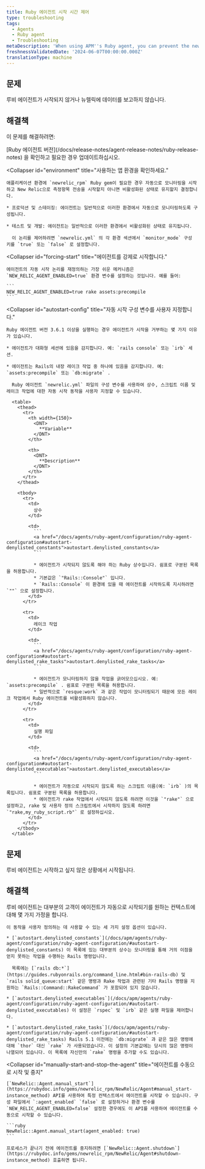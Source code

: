 ```yaml
---
title: Ruby 에이전트 시작 시간 제어
type: troubleshooting
tags:
  - Agents
  - Ruby agent
  - Troubleshooting
metaDescription: 'When using APM''s Ruby agent, you can prevent the newrelic_rpm gem from starting, or force it to start if it is not reporting data.'
freshnessValidatedDate: '2024-06-07T00:00:00.000Z'
translationType: machine
---
```


## 문제

루비 에이전트가 시작되지 않거나 뉴렐릭에 데이터를 보고하지 않습니다.

## 해결책

이 문제를 해결하려면:

<CollapserGroup>
  <Collapser
    id="version-3-6-1-or-later"
    title="Ruby 에이전트 버전을 확인하십시오."
  >
    [Ruby 에이전트 버전](/docs/release-notes/agent-release-notes/ruby-release-notes) 을 확인하고 필요한 경우 업데이트하십시오.
  </Collapser>

  <Collapser
    id="environment"
    title="사용하는 앱 환경을 확인하세요."
  >
    애플리케이션 환경에 `newrelic_rpm` Ruby gem이 필요한 경우 자동으로 모니터링을 시작하고 New Relic으로 측정항목 전송을 시작할지 아니면 비활성화된 상태로 유지할지 결정합니다.

    * 프로덕션 및 스테이징: 에이전트는 일반적으로 이러한 환경에서 자동으로 모니터링하도록 구성됩니다.

    * 테스트 및 개발: 에이전트는 일반적으로 이러한 환경에서 비활성화된 상태로 유지됩니다.

      이 논리를 제어하려면 `newrelic.yml` 의 각 환경 섹션에서 `monitor_mode` 구성 키를 `true` 또는 `false` 로 설정합니다.
  </Collapser>

  <Collapser
    id="forcing-start"
    title="에이전트를 강제로 시작합니다."
  >
    에이전트의 자동 시작 논리를 재정의하는 가장 쉬운 메커니즘은 `NEW_RELIC_AGENT_ENABLED=true` 환경 변수를 설정하는 것입니다. 예를 들어:

    ```
    NEW_RELIC_AGENT_ENABLED=true rake assets:precompile
    ```
  </Collapser>

  <Collapser
    id="autostart-config"
    title="자동 시작 구성 변수를 사용자 지정합니다."
  >
    Ruby 에이전트 버전 3.6.1 이상을 실행하는 경우 에이전트가 시작을 거부하는 몇 가지 이유가 있습니다.

    * 에이전트가 대화형 세션에 있음을 감지합니다. 예: `rails console` 또는 `irb` 세션.

    * 에이전트는 Rails의 내장 레이크 작업 중 하나에 있음을 감지합니다. 예: `assets:precompile` 또는 `db:migrate` .

      Ruby 에이전트 `newrelic.yml` 파일의 구성 변수를 사용하여 상수, 스크립트 이름 및 레이크 작업에 대한 자동 시작 동작을 사용자 지정할 수 있습니다.

      <table>
        <thead>
          <tr>
            <th width={150}>
              <DNT>
                **Variable**
              </DNT>
            </th>

            <th>
              <DNT>
                **Description**
              </DNT>
            </th>
          </tr>
        </thead>

        <tbody>
          <tr>
            <td>
              상수
            </td>

            <td>
              ```
              <a href="/docs/agents/ruby-agent/configuration/ruby-agent-configuration#autostart-denylisted_constants">autostart.denylisted_constants</a>
              ```

              * 에이전트가 시작되지 않도록 해야 하는 Ruby 상수입니다. 쉼표로 구분된 목록을 허용합니다.
              * 기본값은 `"Rails::Console"` 입니다.
              * `Rails::Console` 이 환경에 있을 때 에이전트를 시작하도록 지시하려면 `""` 으로 설정합니다.
            </td>
          </tr>

          <tr>
            <td>
              레이크 작업
            </td>

            <td>
              ```
              <a href="/docs/agents/ruby-agent/configuration/ruby-agent-configuration#autostart-denylisted_rake_tasks">autostart.denylisted_rake_tasks</a>
              ```

              * 에이전트가 모니터링하지 않을 작업을 긁어모으십시오. 예: `assets:precompile` . 쉼표로 구분된 목록을 허용합니다.
              * 일반적으로 `resque:work` 과 같은 작업이 모니터링되기 때문에 모든 레이크 작업에서 Ruby 에이전트를 비활성화하지 않습니다.
            </td>
          </tr>

          <tr>
            <td>
              실행 파일
            </td>

            <td>
              ```
              <a href="/docs/agents/ruby-agent/configuration/ruby-agent-configuration#autostart-denylisted_executables">autostart.denylisted_executables</a>
              ```

              * 에이전트가 자동으로 시작되지 않도록 하는 스크립트 이름(예: `irb` )의 목록입니다. 쉼표로 구분된 목록을 허용합니다.
              * 에이전트가 rake 작업에서 시작되지 않도록 하려면 이것을 `"rake"` 으로 설정하고, rake 및 사용자 정의 스크립트에서 시작하지 않도록 하려면 `"rake,my_ruby_script.rb"` 로 설정하십시오.
            </td>
          </tr>
        </tbody>
      </table>
  </Collapser>
</CollapserGroup>

## 문제

루비 에이전트는 시작하고 싶지 않은 상황에서 시작됩니다.

## 해결책

<CollapserGroup>
  <Collapser
    id="configure-where-the-agent-starts"
    title="에이전트가 시작되는 시점을 제어하려면 설정을 사용자 정의하세요."
  >
    루비 에이전트는 대부분의 고객이 에이전트가 자동으로 시작되기를 원하는 컨텍스트에 대해 몇 가지 가정을 합니다.

    이 동작을 사용자 정의하는 데 사용할 수 있는 세 가지 설정 옵션이 있습니다.

    * [`autostart.denylisted_constants`](/docs/apm/agents/ruby-agent/configuration/ruby-agent-configuration/#autostart-denylisted_constants) 이 목록에 있는 대부분의 상수는 모니터링을 통해 거의 이점을 얻지 못하는 작업을 수행하는 Rails 명령입니다.

      목록에는 [`rails db:*`](https://guides.rubyonrails.org/command_line.html#bin-rails-db) 및 `rails solid_queue:start` 같은 명령과 Rake 작업과 관련된 기타 Rails 명령을 지원하는 `Rails::Command::RakeCommand` 가 포함되어 있지 않습니다.

    * [`autostart.denylisted_executables`](/docs/apm/agents/ruby-agent/configuration/ruby-agent-configuration/#autostart-denylisted_executables) 이 설정은 `rspec` 및 `irb` 같은 실행 파일을 제어합니다.

    * [`autostart.denylisted_rake_tasks`](/docs/apm/agents/ruby-agent/configuration/ruby-agent-configuration/#autostart-denylisted_rake_tasks) Rails 5.1 이전에는 `db:migrate` 과 같은 많은 명령에 대해 `thor` 대신 `rake` 가 사용되었습니다. 이 설정의 기본값에는 당시의 많은 명령이 나열되어 있습니다. 이 목록에 자신만의 `rake` 명령을 추가할 수도 있습니다.
  </Collapser>

  <Collapser
    id="manually-start-and-stop-the-agent"
    title="에이전트를 수동으로 시작 및 중지"
  >
    [`NewRelic::Agent.manual_start`](https://rubydoc.info/gems/newrelic_rpm/NewRelic/Agent#manual_start-instance_method) API를 사용하여 특정 컨텍스트에서 에이전트를 시작할 수 있습니다. 구성 파일에서 `:agent_enabled` `false` 로 설정하거나 환경 변수를 `NEW_RELIC_AGENT_ENABLED=false` 설정한 경우에도 이 API를 사용하여 에이전트를 수동으로 시작할 수 있습니다.

    ```ruby
    NewRelic::Agent.manual_start(agent_enabled: true)
    ```

    프로세스가 끝나기 전에 에이전트를 중지하려면 [`NewRelic::Agent.shutdown`](https://rubydoc.info/gems/newrelic_rpm/NewRelic/Agent#shutdown-instance_method) 호출하면 됩니다.
  </Collapser>
</CollapserGroup>
